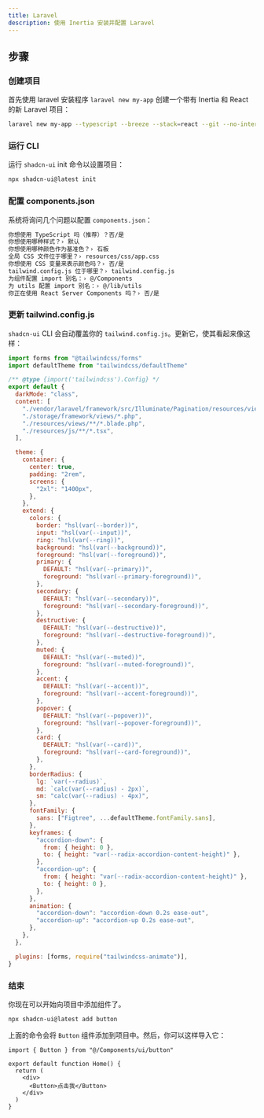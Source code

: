 ```yaml
---
title: Laravel
description: 使用 Inertia 安装并配置 Laravel
---
```


## 步骤

### 创建项目

首先使用 laravel 安装程序 `laravel new my-app` 创建一个带有 Inertia 和 React 的新 Laravel 项目：

```bash
laravel new my-app --typescript --breeze --stack=react --git --no-interaction
```

### 运行 CLI

运行 `shadcn-ui` init 命令以设置项目：

```bash
npx shadcn-ui@latest init
```

### 配置 components.json

系统将询问几个问题以配置 `components.json`：

```txt showLineNumbers
你想使用 TypeScript 吗（推荐）？否/是
你想使用哪种样式？› 默认
你想使用哪种颜色作为基准色？› 石板
全局 CSS 文件位于哪里？› resources/css/app.css
你想使用 CSS 变量来表示颜色吗？› 否/是
tailwind.config.js 位于哪里？› tailwind.config.js
为组件配置 import 别名：› @/Components
为 utils 配置 import 别名：› @/lib/utils
你正在使用 React Server Components 吗？› 否/是
```

### 更新 tailwind.config.js

`shadcn-ui` CLI 会自动覆盖你的 `tailwind.config.js`。更新它，使其看起来像这样：

```js
import forms from "@tailwindcss/forms"
import defaultTheme from "tailwindcss/defaultTheme"

/** @type {import('tailwindcss').Config} */
export default {
  darkMode: "class",
  content: [
    "./vendor/laravel/framework/src/Illuminate/Pagination/resources/views/*.blade.php",
    "./storage/framework/views/*.php",
    "./resources/views/**/*.blade.php",
    "./resources/js/**/*.tsx",
  ],

  theme: {
    container: {
      center: true,
      padding: "2rem",
      screens: {
        "2xl": "1400px",
      },
    },
    extend: {
      colors: {
        border: "hsl(var(--border))",
        input: "hsl(var(--input))",
        ring: "hsl(var(--ring))",
        background: "hsl(var(--background))",
        foreground: "hsl(var(--foreground))",
        primary: {
          DEFAULT: "hsl(var(--primary))",
          foreground: "hsl(var(--primary-foreground))",
        },
        secondary: {
          DEFAULT: "hsl(var(--secondary))",
          foreground: "hsl(var(--secondary-foreground))",
        },
        destructive: {
          DEFAULT: "hsl(var(--destructive))",
          foreground: "hsl(var(--destructive-foreground))",
        },
        muted: {
          DEFAULT: "hsl(var(--muted))",
          foreground: "hsl(var(--muted-foreground))",
        },
        accent: {
          DEFAULT: "hsl(var(--accent))",
          foreground: "hsl(var(--accent-foreground))",
        },
        popover: {
          DEFAULT: "hsl(var(--popover))",
          foreground: "hsl(var(--popover-foreground))",
        },
        card: {
          DEFAULT: "hsl(var(--card))",
          foreground: "hsl(var(--card-foreground))",
        },
      },
      borderRadius: {
        lg: `var(--radius)`,
        md: `calc(var(--radius) - 2px)`,
        sm: "calc(var(--radius) - 4px)",
      },
      fontFamily: {
        sans: ["Figtree", ...defaultTheme.fontFamily.sans],
      },
      keyframes: {
        "accordion-down": {
          from: { height: 0 },
          to: { height: "var(--radix-accordion-content-height)" },
        },
        "accordion-up": {
          from: { height: "var(--radix-accordion-content-height)" },
          to: { height: 0 },
        },
      },
      animation: {
        "accordion-down": "accordion-down 0.2s ease-out",
        "accordion-up": "accordion-up 0.2s ease-out",
      },
    },
  },

  plugins: [forms, require("tailwindcss-animate")],
}
```

### 结束

你现在可以开始向项目中添加组件了。

```bash
npx shadcn-ui@latest add button
```

上面的命令会将 `Button` 组件添加到项目中。然后，你可以这样导入它：

```tsx {1,6} showLineNumbers
import { Button } from "@/Components/ui/button"

export default function Home() {
  return (
    <div>
      <Button>点击我</Button>
    </div>
  )
}
```

